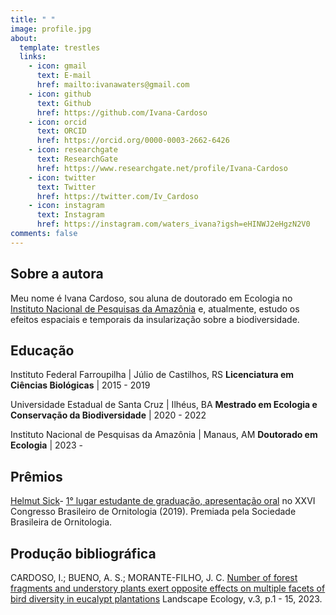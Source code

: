 ```yaml
---
title: " "
image: profile.jpg
about: 
  template: trestles
  links:
    - icon: gmail
      text: E-mail
      href: mailto:ivanawaters@gmail.com
    - icon: github
      text: Github
      href: https://github.com/Ivana-Cardoso
    - icon: orcid
      text: ORCID
      href: https://orcid.org/0000-0003-2662-6426
    - icon: researchgate
      text: ResearchGate
      href: https://www.researchgate.net/profile/Ivana-Cardoso
    - icon: twitter
      text: Twitter
      href: https://twitter.com/Iv_Cardoso
    - icon: instagram
      text: Instagram
      href: https://instagram.com/waters_ivana?igsh=eHINWJ2eHgzN2V0
comments: false
---
```


## Sobre a autora

Meu nome é Ivana Cardoso, sou aluna de doutorado em Ecologia no [Instituto Nacional de Pesquisas da Amazônia](http://ppginpa.eco.br/index.php/pt-br/) e, atualmente, estudo os efeitos espaciais e temporais da insularização sobre a biodiversidade.

## Educação

Instituto Federal Farroupilha \| Júlio de Castilhos, RS **Licenciatura em Ciências Biológicas** \| 2015 - 2019

Universidade Estadual de Santa Cruz \| Ilhéus, BA **Mestrado em Ecologia e Conservação da Biodiversidade** \| 2020 - 2022

Instituto Nacional de Pesquisas da Amazônia \| Manaus, AM **Doutorado em Ecologia** \| 2023 -

## Prêmios

[Helmut Sick](https://ararajuba.org.br/congressos-e-premios/premio-helmut-sick/)- [1° lugar estudante de graduação, apresentação oral](https://www.iffarroupilha.edu.br/ultimas-noticias/item/14310-aluna-do-iffar-%C3%A9-premiada-em-congresso-brasileiro-de-ornitologia) no XXVI Congresso Brasileiro de Ornitologia (2019). Premiada pela Sociedade Brasileira de Ornitologia.

## Produção bibliográfica

CARDOSO, I.; BUENO, A. S.; MORANTE-FILHO, J. C. [Number of forest fragments and understory plants exert opposite effects on multiple facets of bird diversity in eucalypt plantations](https://link.springer.com/article/10.1007/s10980-023-01601-5) Landscape Ecology, v.3, p.1 - 15, 2023.
